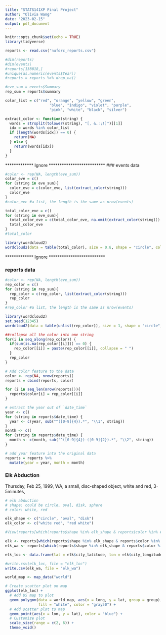 ```yaml
---
title: "STATS141XP Final Project"
author: "Olivia Wang"
date: "2023-02-15"
output: pdf_document
---
```


```r
knitr::opts_chunk$set(echo = TRUE)
library(tidyverse)
```

```r
reports <- read.csv("nuforc_reports.csv")
```

```r
#dim(reports)
#dim(events)
#reports[138018,]
#unique(as.numeric(events$Year))
#reports = reports %>% drop_na()
```

```r
#eve_sum = events$Summary
rep_sum = reports$summary
```

```r
color_list = c("red", "orange", "yellow", "green", 
                    "blue", "indigo", "violet", "purple",
                    "pink", "white", "black", "silver")

extract_color <- function(string) {
  words = strsplit(tolower(string), "[, &.:;!]")[[1]]
  idx = words %in% color_list
  if (length(words[idx]) == 0) {
    return(NA)
  } else {
    return(words[idx])
  }
}
```

************* Ignore **************************
### events data
```r
#color <- rep(NA, length(eve_sum))
color_eve = c()
for (string in eve_sum){
  color_eve = c(color_eve, list(extract_color(string)))
  color_eve
}
#color_eve #a list, the length is the same as nrow(events)
```

```r
total_color_eve = c() 
for (string in eve_sum){
  total_color_eve = c(total_color_eve, na.omit(extract_color(string)))
  total_color_eve
}
#total_color
```


```r
library(wordcloud2)
wordcloud2(data = table(total_color), size = 0.8, shape = "circle", color = "random-dark", backgroundColor = "white")
```

************* Ignore **************************

### reports data
```r
#color <- rep(NA, length(eve_sum))
rep_color = c()
for (string in rep_sum){
  rep_color = c(rep_color, list(extract_color(string)))
  rep_color
}
#rep_color #a list, the length is the same as nrow(events)
```


```r
library(wordcloud2)
set.seed(12345)
wordcloud2(data = table(unlist(rep_color)), size = 1, shape = "circle", color = "random-dark", backgroundColor = "white")
```

```r
##collapse all the color into one string
for(i in seq_along(rep_color)) {
  if(sum(is.na(rep_color[[i]])) == 0) {
    rep_color[[i]] = paste(rep_color[[i]], collapse = " ")
  }
  rep_color
}
```

```r
# Add color feature to the data
color <- rep(NA, nrow(reports))
reports = cbind(reports, color)

for (i in seq_len(nrow(reports))){
  reports$color[i] = rep_color[[i]]
}
```





```r
# extract the year out of `date_time`
year <- c()
for (string in reports$date_time) {
  year <- c(year, sub("^([0-9]{4}).*", "\\1", string))
}
month <- c()
for (string in reports$date_time) {
  month <- c(month, sub("^([0-9]{4})-([0-9]{2}).*", "\\2", string))
}
```

```r
# add year feature into the original data
reports = reports %>% 
  mutate(year = year, month = month)
```

### Elk Abduction
Thursday, Feb 25, 1999, WA, a small, disc-shaped object, white and red, 3-5minutes, 
```r
# elk abduction
# shape: could be circle, oval, disk, sphere
# color: white, red

elk_shape <- c("circle", "oval", "disk")
elk_color <- c("white red", "red white")

#View(reports[which(reports$shape %in% elk_shape & reports$color %in% #elk_color & reports$state == "WA"),])

elk <- reports[which(reports$shape %in% elk_shape & reports$color %in% elk_color),]
elk_wa <- reports[which(reports$shape %in% elk_shape & reports$color %in% elk_color & reports$state == "WA"),] %>% drop_na()

elk_loc <- data.frame(lat = elk$city_latitude, lon = elk$city_longitude, country = elk$country, state = elk$state) %>% drop_na()

#write.csv(elk_loc, file = "elk_loc")
write.csv(elk_wa, file = "elk_wa")
```

```r
world_map <- map_data("world")

# Create scatter plot on map
ggplot(elk_loc) +
  # Add US map to plot
  geom_polygon(data = world_map, aes(x = long, y = lat, group = group),
               fill = "white", color = "gray50") +
  # Add scatter plot to map
  geom_point(aes(x = lon, y = lat), color = "blue") +
  # Customize plot
  scale_size(range = c(2, 6)) +
  theme_void()
```

